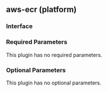 ## aws-ecr (platform)

### Interface

### Required Parameters

This plugin has no required parameters.

### Optional Parameters

This plugin has no optional parameters.

